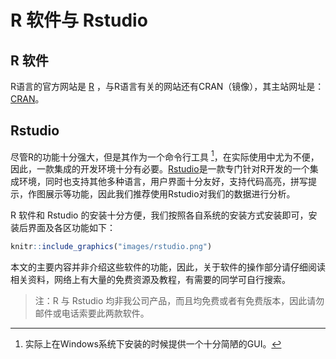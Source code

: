 \mainmatter

# R 软件与 Rstudio {#intro}

## R 软件 {#rsoft}

R语言的官方网站是 [R](http://www.r-project.org) ，与R语言有关的网站还有CRAN（镜像），其主站网址是： [CRAN](http://www.cran.r-project.org)。

## Rstudio {#rstudiosoft}

尽管R的功能十分强大，但是其作为一个命令行工具 ^[实际上在Windows系统下安装的时候提供一个十分简陋的GUI。]，在实际使用中尤为不便，因此，一款集成的开发环境十分有必要。[Rstudio](https://www.rstudio.com/products/RStudio/)是一款专门针对R开发的一个集成环境，同时也支持其他多种语言，用户界面十分友好，支持代码高亮，拼写提示，作图展示等功能，因此我们推荐使用Rstudio对我们的数据进行分析。

R 软件和 Rstudio 的安装十分方便，我们按照各自系统的安装方式安装即可，安装后界面及各区功能如下：

```r
knitr::include_graphics("images/rstudio.png")
```

本文的主要内容并非介绍这些软件的功能，因此，关于软件的操作部分请仔细阅读相关资料，网络上有大量的免费资源及教程，有需要的同学可自行搜索。

>注：R 与 Rstudio 均非我公司产品，而且均免费或者有免费版本，因此请勿邮件或电话索要此两款软件。

\cleardoublepage